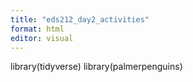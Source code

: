 ```yaml
---
title: "eds212_day2_activities"
format: html
editor: visual
---
```

library(tidyverse)
library(palmerpenguins)
